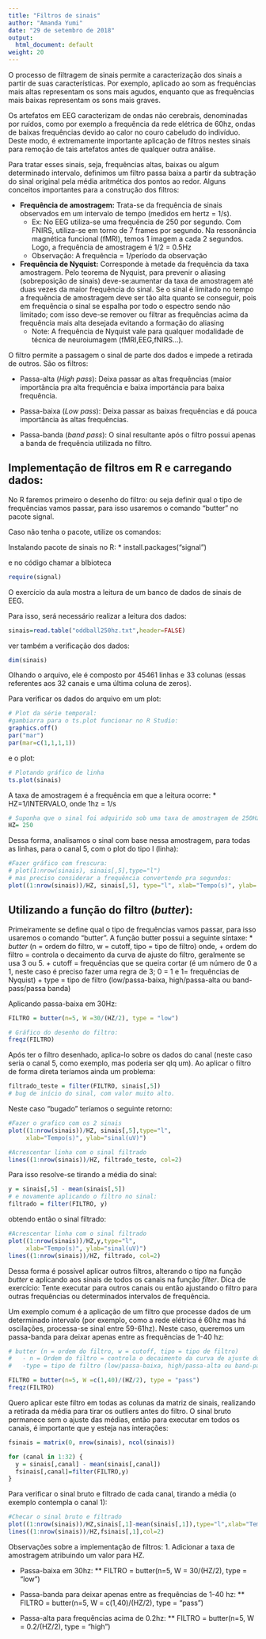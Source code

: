 ```yaml
---
title: "Filtros de sinais"
author: "Amanda Yumi"
date: "29 de setembro de 2018"
output:
  html_document: default
weight: 20
---
```


O processo de filtragem de sinais permite a caracterização dos sinais a partir de suas características. Por exemplo, aplicado ao som as frequências mais altas representam os sons mais agudos, enquanto que as frequências mais baixas representam os sons mais graves.

Os artefatos em EEG caracterizam de ondas não cerebrais, denominadas por ruídos, como por exemplo a frequência da rede elétrica de 60hz, ondas de baixas frequências devido ao calor no couro cabeludo do indivíduo. Deste modo, é extremamente importante aplicação de filtros nestes sinais para remoção de tais artefatos antes de qualquer outra análise. 

Para tratar esses sinais, seja, frequências altas, baixas ou algum determinado intervalo, definimos um filtro passa baixa a partir da subtração do sinal original pela média aritmética dos pontos ao redor. 
Alguns conceitos importantes para a construção dos filtros:

  * **Frequência de amostragem:** Trata-se da frequência de sinais observados em um intervalo de tempo (medidos em hertz = 1/s).
    + Ex: No EEG utiliza-se uma frequência de 250 por segundo. Com FNIRS, utiliza-se em torno de 7 frames por segundo. Na ressonância magnética funcional (fMRI), temos 1 imagem a cada 2 segundos. Logo, a frequência de amostragem é 1/2 = 0.5Hz
    + Observação: A frequência = 1/período da observação
    
  * **Frequência de Nyquist:** Corresponde à metade da frequência da taxa amostragem. Pelo teorema de Nyquist, para prevenir o aliasing (sobreposição de sinais) deve-se:aumentar da taxa de amostragem até duas vezes da maior frequência do sinal. Se o sinal é limitado no tempo a frequência de amostragem deve ser tão alta quanto se conseguir, pois em frequência o sinal se espalha por todo o espectro sendo não limitado; com isso deve-se remover ou filtrar as frequências acima da frequência mais alta desejada evitando a formação do aliasing
    + Note: A frequência de Nyquist vale para qualquer modalidade de técnica de neuroiumagem (fMRI,EEG,fNIRS...).


O filtro permite a passagem o sinal de parte dos dados e impede a retirada de outros.
São os filtros:

  * Passa-alta (*High pass*): Deixa passar as altas frequências (maior importância pra alta frequência e baixa importáncia para baixa frequência.

  * Passa-baixa (*Low pass*): Deixa passar as baixas frequências e dá pouca importância às altas frequências.

  * Passa-banda (*band pass*): O sinal resultante após o filtro possui apenas a banda de frequência utilizada no filtro.
  
## Implementação de filtros em R e carregando dados:

No R faremos primeiro o desenho do filtro: ou seja definir qual o tipo de frequências vamos passar, para isso usaremos o comando “butter” no pacote signal.

Caso não tenha o pacote, utilize os comandos:

Instalando pacote de sinais no R:
* install.packages("signal")

e no código chamar a blbioteca

```r
require(signal)
```

O exercício da aula mostra a leitura de um banco de dados de sinais de EEG.

Para isso, será necessário realizar a leitura dos dados:

```r
sinais=read.table("oddball250hz.txt",header=FALSE)

```
ver também a verificação dos dados:

```r
dim(sinais)
```

Olhando o arquivo, ele é composto por 45461 linhas e 33 colunas (essas referentes aos 32 canais e uma última coluna de zeros).

Para verificar os dados do arquivo em um plot:

```r
# Plot da série temporal:
#gambiarra para o ts.plot funcionar no R Studio:
graphics.off()
par("mar")
par(mar=c(1,1,1,1))
```
e o plot:
```r
# Plotando gráfico de linha
ts.plot(sinais)
```

A taxa de amostragem é a frequência em que a leitura ocorre:
  * HZ=1/INTERVALO, onde 1hz = 1/s


```r
# Suponha que o sinal foi adquirido sob uma taxa de amostragem de 250Hz: 
HZ= 250
```

Dessa forma, analisamos o sinal com base nessa amostragem, para todas as linhas, para o canal 5, com o plot do tipo l (linha):

```r
#Fazer gráfico com frescura:
# plot(1:nrow(sinais), sinais[,5],type="l")
# mas preciso considerar a frequência convertendo pra segundos:
plot((1:nrow(sinais))/HZ, sinais[,5], type="l", xlab="Tempo(s)", ylab= "sinal uV")
```

## Utilizando a função do filtro (*butter*):

Primeiramente se define qual o tipo de frequências vamos passar, para isso usaremos o comando “butter”. A função butter possui a seguinte síntaxe:
  * *butter* (n = ordem do filtro, w = cutoff, tipo = tipo de filtro)
  onde,
    + ordem do filtro = controla o decaimento da curva de ajuste do filtro, geralmente se usa 3 ou 5.
    + cutoff = frequências que se queira cortar (é um número de 0 a 1, neste caso é preciso fazer uma regra de 3; 0 = 1 e 1= frequências de Nyquist)
    + type = tipo de filtro (low/passa-baixa, high/passa-alta ou band-pass/passa banda)

Aplicando passa-baixa em 30Hz:

```r
FILTRO = butter(n=5, W =30/(HZ/2), type = "low")

# Gráfico do desenho do filtro:
freqz(FILTRO)
```

Após ter o filtro desenhado, aplica-lo sobre os dados do canal (neste caso seria o canal 5, como exemplo, mas poderia ser qlq um).
Ao aplicar o filtro de forma direta teríamos ainda um problema:

```r
filtrado_teste = filter(FILTRO, sinais[,5]) 
# bug de início do sinal, com valor muito alto.
```

Neste caso "bugado" teríamos o seguinte retorno:

```r
#Fazer o grafico com os 2 sinais
plot((1:nrow(sinais))/HZ, sinais[,5],type="l",
     xlab="Tempo(s)", ylab="sinal(uV)")

#Acrescentar linha com o sinal filtrado
lines((1:nrow(sinais))/HZ, filtrado_teste, col=2)
```


Para isso resolve-se tirando a média do sinal:

```r
y = sinais[,5] - mean(sinais[,5])
# e novamente aplicando o filtro no sinal:
filtrado = filter(FILTRO, y)

```

obtendo então o sinal filtrado:

```r
#Acrescentar linha com o sinal filtrado
plot((1:nrow(sinais))/HZ,y,type="l",
     xlab="Tempo(s)", ylab="sinal(uV)")
lines((1:nrow(sinais))/HZ, filtrado, col=2)
```

Dessa forma é possível aplicar outros filtros, alterando o tipo na função *butter* e aplicando aos sinais de todos os canais na função *filter*. Dica de exercício: Tente executar para outros canais ou então ajustando o filtro para outras frequências ou determinados intervalos de frequência.

Um exemplo comum é a aplicação de um filtro que processe dados de um determinado intervalo (por exemplo, como a rede elétrica é 60hz mas há oscilações, processa-se sinal entre 59-61hz). Neste caso, queremos um passa-banda para deixar apenas entre as frequências de 1-40 hz:

```r
# butter (n = ordem do filtro, w = cutoff, tipo = tipo de filtro)
#   - n = Ordem do filtro = controla o decaimento da curva de ajuste do filtro, #   geralmente se usa 3 ou 5.
#   -type = tipo de filtro (low/passa-baixa, high/passa-alta ou band-pass/passa banda)

FILTRO = butter(n=5, W =c(1,40)/(HZ/2), type = "pass")
freqz(FILTRO)
```

Quero aplicar este filtro em todas as colunas da matriz de sinais, realizando a retirada da média para tirar os outliers antes do filtro.
O sinal bruto permanece sem o ajuste das médias, então para executar em todos os canais, é importante que y esteja nas interações:

```r
fsinais = matrix(0, nrow(sinais), ncol(sinais))

for (canal in 1:32) {
  y = sinais[,canal] - mean(sinais[,canal])
  fsinais[,canal]=filter(FILTRO,y)
}
```

Para verificar o sinal bruto e filtrado de cada canal, tirando a média (o exemplo contempla o canal 1):

```r
#Checar o sinal bruto e filtrado
plot((1:nrow(sinais))/HZ,sinais[,1]-mean(sinais[,1]),type="l",xlab="Tempo(s)", ylab="sinal(uV)")
lines((1:nrow(sinais))/HZ,fsinais[,1],col=2)
```

Observações sobre a implementação de filtros:
1. Adicionar a taxa de amostragem atribuindo um valor para HZ.

  * Passa-baixa em 30hz: 
  ** FILTRO = butter(n=5, W = 30/(HZ/2), type = "low")
  
  * Passa-banda para deixar apenas entre as frequências de 1-40 hz:
  ** FILTRO = butter(n=5, W = c(1,40)/(HZ/2), type = "pass")

  * Passa-alta para frequências acima de 0.2hz:
  ** FILTRO = butter(n=5, W = 0.2/(HZ/2), type = "high")






  

